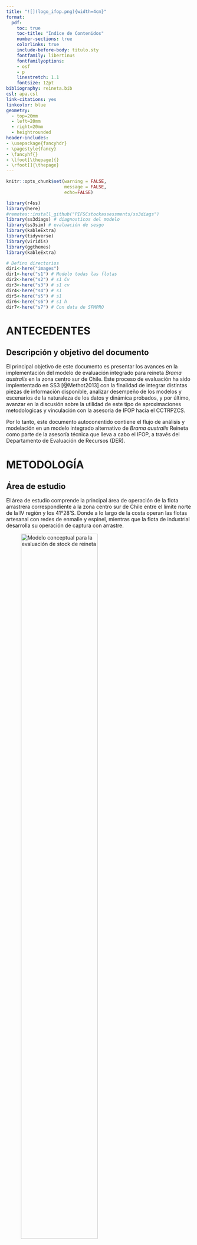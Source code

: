 ```yaml
---
title: "![](logo_ifop.png){width=4cm}"
format:
  pdf:
    toc: true
    toc-title: "Indice de Contenidos"
    number-sections: true
    colorlinks: true
    include-before-body: titulo.sty
    fontfamily: libertinus
    fontfamilyoptions:
    - osf
    - p
    linestretch: 1.1
    fontsize: 12pt
bibliography: reineta.bib
csl: apa.csl
link-citations: yes
linkcolor: blue
geometry:
  - top=20mm
  - left=20mm
  - right=20mm
  - heightrounded
header-includes:
- \usepackage{fancyhdr}
- \pagestyle{fancy}
- \fancyhf{}
- \lfoot[\thepage]{}
- \rfoot[]{\thepage}
---
```


\pagebreak

```r
knitr::opts_chunk$set(warning = FALSE, 
                      message = FALSE,
                      echo=FALSE)
```

```r
library(r4ss)
library(here)
#remotes::install_github("PIFSCstockassessments/ss3diags")
library(ss3diags) # diagnosticos del modelo
library(ss3sim) # evaluación de sesgo
library(kableExtra)
library(tidyverse)
library(viridis)
library(ggthemes)
library(kableExtra)
```

```r
# Defino directorios
diri<-here("images")
dir1<-here("s1") # Modelo todas las flotas
dir2<-here("s2") # s1 Cv 
dir3<-here("s3") # s1 cv
dir4<-here("s4") # s1
dir5<-here("s5") # s1
dir6<-here("s6") # s1 h
dir7<-here("s7") # Con data de SFMPRO
```

# ANTECEDENTES

## Descripción y objetivo del documento

El principal objetivo de este documento es presentar los avances en la implementación del modelo de evaluación integrado para reineta *Brama australis* en la zona centro sur de Chile. Este proceso de evaluación ha sido implententado en SS3 [@Methot2013] con la finalidad de integrar distintas piezas de información disponible, analizar desempeño de los modelos y escenarios de la naturaleza de los datos y dinámica probados, y por último, avanzar en la discusión sobre la utilidad de este tipo de aproximaciones metodologicas y vinculación con la asesoria de IFOP hacia el CCTRPZCS.

Por lo tanto, este documento autoconentido contiene el flujo de análisis y modelación en un modelo integrado alternativo de *Brama australis* Reineta como parte de la asesoría técnica que lleva a cabo el IFOP, a través del Departamento de Evaluación de Recursos (DER). 

\pagebreak

# METODOLOGÍA

## Área de estudio

El área de estudio comprende la principal área de operación de la flota arrastrera correspondiente a la zona centro sur de Chile entre el límite norte de la IV región y los 41°28'S. Donde a lo largo de la costa operan las flotas artesanal con redes de enmalle y espinel, mientras que la flota de industrial desarrolla su operación de captura con arrastre.

![Modelo conceptual para la evaluación de stock de reineta](images/area.png){width=70%}


\pagebreak

## Modelo conceptual

El modelo de la dinámica poblacional de reineta, corresponde a un enfoque de evaluación del tipo estadístico con estructura de edad, donde la dinámica progresa avanzando en el tiempo t, y las capturas son causantes de la mortalidad por pesca F, la mortalidad natural es constante M = 0,35. La relación entre la población y las capturas responde a la base de la ecuación de Baranov, y se consideran para el modelo y estimaciones el rango de edad entre 2 a 12+ (años). Sin embargo, las estimaciones del modelo tienen su origen en la edad cero sobre la base de una condición inicial estado estable. La dinámica esta modelada por un reclutamiento tipo Beverton y Holt.


## Datos utilizados

### Desembarques

Desembarque industrial y artesanal del período (1994-2021) separados por flota, provenientes de las estadisticas oficiales de Sernapesca (Subsecretaria de Pesca, 2021). Al disponer de los desembarques oficiales por flota, es posible segregar información oficial por flotas, siendo factible a la vez disponer de datos oficiales (reportados). Cabe señalar que en esta pesquería aun no se realizan procesos de corrección de desembarques.

Los desembarques utilizados para cada una de las flotas que generan remoción en el recurso reineta, a saber; espinel, enmalle e industrial (Figura 6).

```r
dat <- SS_readdat(file = file.path(dir7,
                                   start$datfile),
                        verbose = FALSE)
flotas <- c(`2` = "Enmalle",
                    `1` = "Espinel",
                    `3` = "Industrial",
            `4` = "SPRFMO")
cap <-dat$catch[2:94,]
cap1 <- ggplot(cap, aes(y=catch, x=year, fill=fleet)) +
  geom_bar(stat = 'identity', alpha=0.8) +
  theme_few()+
  theme(axis.text.x = element_text(angle = 90, hjust = 2))+
  scale_x_continuous(breaks = seq(from = 1994, to = 2022, by = 3))+
  scale_fill_viridis(discrete=F,
                     option="H")+
  facet_wrap(.~fleet, labeller = as_labeller(flotas),
             ncol = 4)+
  theme(legend.position="none")+
  ylab('Desembarques (t)')+
  xlab('')+
  ggtitle('')
cap1
```

### Monitoreo de la Pesquería

Información del Programa de Seguimiento de la pesquería de pesquerías pelágicas-demersales del Instituto de Fomento Pesquero. La información proviene del monitoreo artesanal e industrial en la zona centro-sur de Chile, en donde se destacan dos flotas de pesca, la artesanal de enmalle y artesanal de espinel, siendo esta ultima la mas importante en terminos de registros e historial.

En ambos casos se obtienen datos de: i) estructura de tamaños, ii) composiciones por edad, iii) parámetros de crecimiento y iv) peso anuales por edad/talla y años. En el caso de la pesquería industrial, el monitoreo permitió obtener composición de abundancia a la edad entre los años 2017 y 2021.

### Parámetros biológicos

La Tabla \ref{t1} identifica los parametros de información disponbles que provienen del reporte técnico de @Demer2020. En este informe no se realizó una revisión de los parámetros biologicos disponibles, dado que se utilizaron los de las evaluaciones previas para ser consistentes con los informes anteeriores de evaluación y la información utilizada.

\pagebreak

```r
start <- r4ss::SS_readstarter(file = file.path(dir1, "starter.SS"), 
                              verbose = FALSE)
dat <- r4ss::SS_readdat(file = file.path(dir1, start$datfile),
                        verbose = FALSE)
ctl <- r4ss::SS_readctl(file = file.path(dir1, start$ctlfile),
                        verbose = FALSE,
                        use_datlist = TRUE, datlist = dat)

```

```r
parbio <-round(ctl$MG_parms[,1:8],2)

kbl(parbio, booktabs = T,format = "latex",
    caption = "\\label{t1}Parámetros biológicos") %>%
    kable_styling(latex_options = c("striped",
                                  "condensed","scale_down"),
                full_width = FALSE,font_size=8)
```

El reclutamiento fue modelado mediante una curva logística de Beverton y Holt, con los parámetros indicados en la Tabla \ref{t2}.

```r
step <- ctl$SR_parms[1:2,1:7]

kbl(step, booktabs = T,format = "latex",
    caption = "\\label{t2}Parámetros Relación S-R") %>%
      kable_styling(latex_options = "HOLD_position")
```
### Rendimiento de pesca (CPUE)

Utilizando modelos lineales generalizados (GLM), se realiza la estandarización de los rendimientos de pesca para la flota artesanal e industrial que operó sobre reineta, utilizando la información proveniente del monitoreo de las pesquerías de espinel, enmalle e industrial entre los años 1998 y 2021. Se utilizan las bases de datos del Programa de seguimiento de las pesquerías demersal centro-sur (bitácoras de pesca IFOP). La base de datos correspondiente a espinel, ya que es la más extensa y con un mayor número de registros anuales. Este año se ha incorporado el análisis incorporando la red de enmalle como otro arte de pesca y la flota industrial que dirige sus lances de pesca a reineta.

En los modelos lineales generalizados (GLM; @McCulloch2001), la CPUE es predicha como una combinación lineal de variables explicatorias y el principal objetivo es estimar el efecto anual. Existen varias alternativas para modelar las tasas de captura (CPUE) a través de un GLM y su uso depende de las características de la variable a modelar. Pudiendo considerar en este sentido, los modelos Log-normal y Gamma.

La elección del modelo que describe de mejor manera la variabilidad en las tasas de capturas, se basó en los supuestos de distribución de la variable respuesta y sus residuos y en el porcentaje total de varianza explicada en cada caso.

Las tablas 3, 4 y 5 muestran las series de rendimientos estandarizado definidas por las pesquerías de Enmalle y Espinel para reineta.

```r
dat <- r4ss::SS_readdat(file = file.path(dir1, start$datfile),
                        verbose = FALSE)
cpues3enesin <-dat$CPUE
cpues3es<-dat$CPUE[1:24,]
cpues3en<-dat$CPUE[25:40,]
cpues3in<-dat$CPUE[41:51,]


kbl(cpues3es, booktabs = T,format = "latex",
    caption = "CPUE Espinel")  %>% 
    kable_styling(latex_options = "HOLD_position")

kbl(cpues3en, booktabs = T,format = "latex",
    caption = "CPUE Enmalle") %>% 
    kable_styling(latex_options = "HOLD_position")

kbl(cpues3in, booktabs = T,format = "latex",
    caption = "CPUE Industrial") %>% 
    kable_styling(latex_options = "HOLD_position")
```

Por otro lado, se presentan los graficos que señalan las tendiencias de los rendimientos (Figura 5).

```r

cpues3 <- ggplot(cpues3enesin, aes(y=obs, x=year)) +
  geom_point(stat = 'identity', color=2,alpha=.9, size=2) +
  stat_smooth(colour='#253494',
              method="loess")+
  scale_x_continuous(breaks = seq(from = 1996, to = 2022, by = 5))+
  theme_few()+
  theme(axis.text.x = element_text(angle = 90, hjust = 2))+
  facet_wrap(~index)+
  ylab('CPUE (t./hr haul)')+
  xlab('')+
  ggtitle('')
cpues3

```

### Captura SPRFMO

Por primera vez, se incorpora un escenario de modelación que integra las capturas provenientes de la flota industrial que opera fuera de la ZEE. Estos datos fueron provistos por la Pelagic Freezer Trawler Association (PFA) [http://www.pelagicfish.eu/](http://www.pelagicfish.eu/).

El esquema completo de datos y su dimensión temporal son expresados en la figura 7 
```r

base.model7 <- SS_output(dir=dir7,
                        covar=T,
                        forecast=T)

SSplotData(base.model7, 
           subplots = 1,
           fleetcol = c('#a6611a','#dfc27d','#80cdc1','#018571'),
           datatypes = "all")
```

## Escenarios de Modelación

El esquema de evaluación presentado considera una modelación secuencial por flotas artesanal e industrial. La flota con mayor historial pesquero de acuerdo a los analisis es la flota artesanal de espinel. La evaluación de stock en SS3 de *Brama australis* en la zona Centro Sur de Chile se realiza de manera jerarquica integrando la información relativa a las tres flotas que operan en el recurso. A saber;

-   Espinel Artesanal (1)
-   Enmalle Artesanal (2)
-   Industrial (3)
-   SPRFMO (4)

En la Tabla 3. se enumeran y describen los escenarios de modelación en función de las flotas disponibles. Estos escenarios tienen sentido respecto a la confianza en la señal de los indices, asi como tambien a la densodependencia de la biomasa reproductira sobre el reclutamiento. Por otro lado, seincorpora un escenario con datos de remoción de la flota pelagica que opera fuera de la ZEE.

La siguiente tabla describe los escenarios y su detalle;

| Escenario | Descripción                                      |
|:---------:|:-------------------------------------------------|
|    s1     | Flotas Espinel, Enmalle, Industrial cv 0.2 , 0.75 h (base) |
|    s2     | Flotas Espinel, Enmalle, Industrial cv 0.3 índice          |
|    s3     | Flotas Espinel, Enmalle, Industrial cv 0.4 índice  |
|    s4     | Flotas Espinel, Enmalle, Industrial cv 0.5  indice |
|    s5     | Flotas Espinel, Enmalle, Industrial 0.6 h         |
|    s6     | Flotas Espinel, Enmalle, Industrial Nsamp Tallas 25 |
|    s7     | Flotas Espinel, Enmalle, Industrial y Capturas SPRFMO  |

: Escenarios y descripción de los modelos de evaluación de Reineta 2022



Cabe mencionar que el modelo utilizado para la toma de decisiones esta basado en un modelo de producción basado en datos de captura con uso de supuestos asociados a los niveles de agotamiento [@Demer2020; @Zhou2009; @Zhou2013]. Por otro lado, se ha avanzado en la implementación de modelos integrados utilizando datos de la flota artesanal de enmalle [@Demer2020; @brama2022].

Al momento de la elaboración de este informe, existen tres modelos implementados a la fecha, a saber el *s1*, *s2*, *s3*, *s4* , *s5*, *s6*y *s7*. Estos modelos seran presentados a continuación en referencia las piezas de información disponibles y salidas de la evaluación.

## Plataforma de modelación

Los modelos implementados fueron configurados utilizando Stock Synthesis (SS3 de aquí en mas)(<https://vlab.noaa.gov/web/stock-synthesis>) con la versión mas actualizada (3.30.21). SS3 es un modelo de evaluación de stock edad y talla estrucuturado, en la clase de modelos denominados "*Modelo de análisis integrado de evaluación de stock*". SS3 tiene un sub-modelo poblacional de stock que simula crecimiento, madurez, fecundidad, reclutamiento, movimiento, y procesos de mortalidad, y sub-modelos de observation y valores esperados para diferentes tipos de datos. El modelo es codificado en `C++` con parámetros de estimación activados por diferenciación automática (ADMB) [@Fournier2012; @Methot2013]. El análisis de resultados y salidas emplea herramientas de R e interfase gráfica de la librería `r4ss` (<https://github.com/r4ss/r4ss>) [@Taylor2019] y diagnóstico con `ss3diags` [@Winker2023].

```r
### Datos utilizados en `s1`
#OR 
r4ss::run(
  dir = dir1,
  exe = "ss_osx",
  skipfinished = FALSE, # TRUE will skip running if Report.sso present
  show_in_console = TRUE # change to true to watch the output go past
)
```

```r
base.model1 <- SS_output(dir=dir1,
                        covar=T,
                        forecast=T)
```


```r
# Saco los outputs en html
SS_plots(base.model1, 
         uncertainty = TRUE,
         datplot = T, 
         png=T, 
         aalresids = F,
         btarg=0.4, 
         minbthresh=0.2, 
         forecast=T)
```



```r
### Datos utilizados en `s2`
#OR 
r4ss::run(
  dir = dir2,
  exe = "ss_osx",
  skipfinished = FALSE, # TRUE will skip running if Report.sso present
  show_in_console = TRUE # change to true to watch the output go past
)
```


```r
base.model2 <- SS_output(dir=dir2,
                        covar=T,
                        forecast=T)
```


```r
# Saco los outputs en html
SS_plots(base.model2, 
         uncertainty = TRUE,
         datplot = T, 
         png=T, 
         aalresids = F,
         btarg=0.4, 
         minbthresh=0.2, 
         forecast=T)
```


```r
### Datos utilizados en `s3`
#OR 
r4ss::run(
  dir = dir3,
  exe = "ss_osx",
  skipfinished = FALSE, # TRUE will skip running if Report.sso present
  show_in_console = TRUE # change to true to watch the output go past
)
```


```r
base.model3 <- SS_output(dir=dir3,
                        covar=T,
                        forecast=T)
```



```r
#Saco los outputs en html
SS_plots(base.model3, 
         uncertainty = TRUE,
         datplot = T, 
         png=T, 
         aalresids = F,
         btarg=0.4, 
         minbthresh=0.2, 
         forecast=T)
```



```r
### Datos utilizados en `s4`
#OR 
r4ss::run(
  dir = dir4,
  exe = "ss_osx",
  skipfinished = FALSE, # TRUE will skip running if Report.sso present
  show_in_console = TRUE # change to true to watch the output go past
)
```


```r
base.model4 <- SS_output(dir=dir4,
                        covar=T,
                        forecast=T)
```


```r
# Saco los outputs en html
SS_plots(base.model4, 
         uncertainty = TRUE,
         datplot = T, 
         png=T, 
         aalresids = F,
         btarg=0.4, 
         minbthresh=0.2, 
         forecast=T)
```


```r
### Datos utilizados en `s5` 
r4ss::run(
  dir = dir5,
  exe = "ss_osx",
  skipfinished = FALSE, # TRUE will skip running if Report.sso present
  show_in_console = TRUE # change to true to watch the output go past
)
```


```r
base.model5 <- SS_output(dir=dir5,
                        covar=T,
                        forecast=T)
```


```r
# Saco los outputs en html
SS_plots(base.model5, 
         uncertainty = TRUE,
         datplot = T, 
         png=T, 
         aalresids = F,
         btarg=0.4, 
         minbthresh=0.2, 
         forecast=T)
```


```r
### Datos utilizados en `s6`

r4ss::run(
  dir = dir6,
  exe = "ss_osx",
  skipfinished = FALSE, # TRUE will skip running if Report.sso present
  show_in_console = TRUE # change to true to watch the output go past
)
```


```r
base.model6 <- SS_output(dir=dir6,
                        covar=T,
                        forecast=T)
```



```r
# Saco los outputs en html
SS_plots(base.model6, 
         uncertainty = TRUE,
         datplot = T, 
         png=T, 
         aalresids = F,
         btarg=0.4, 
         minbthresh=0.2, 
         forecast=T)
```


```r
### Datos utilizados en `s7` 
r4ss::run(
  dir = dir7,
  exe = "ss_osx",
  skipfinished = FALSE, # TRUE will skip running if Report.sso present
  show_in_console = TRUE # change to true to watch the output go past
)
```


```r
base.model7 <- SS_output(dir=dir7,
                        covar=T,
                        forecast=T)
```

```r
# Saco los outputs en html
SS_plots(base.model7, 
         uncertainty = TRUE,
         datplot = T, 
         png=T, 
         aalresids = F,
         btarg=0.4, 
         minbthresh=0.2, 
         forecast=T)
```

\pagebreak

# RESULTADOS

## Aspectos biológicos

En el primer análisis visualizamos el modelo de crecimiento individual del recurso en cada modelo. Como ejemplo desplegamos el modelo `s1`.

::: {layout-ncol="4"}

```{r  fig.cap="\\label{fig:fig} Curva de crecimiento en s1", fig.pos="H"}
SSplotBiology(base.model1, 
              subplots =c(1,6, 4))
```

```{r eval=FALSE, fig.cap="\\label{fig:fig} Curva de crecimiento en s2", fig.pos="H"}
SSplotBiology(base.model2, 
              subplots =c(1,6))
```

```{r eval=FALSE, fig.cap="\\label{fig:fig} Curva de crecimiento en s2", fig.pos="H"}
SSplotBiology(base.model3, 
              subplots =c(1,6))
```

```{r eval=FALSE, fig.cap="\\label{fig:fig} Curva de crecimiento en s2", fig.pos="H"}
SSplotBiology(base.model4, 
              subplots =c(1,6))
```

```{r eval=FALSE, fig.cap="\\label{fig:fig} Curva de crecimiento en s2", fig.pos="H"}
SSplotBiology(base.model5, 
              subplots =c(1,6))
```

```{r eval=FALSE, fig.cap="\\label{fig:fig} Curva de crecimiento en s2", fig.pos="H"}
SSplotBiology(base.model6, 
              subplots =c(1,6))
```


```{r eval=FALSE, fig.cap="\\label{fig:fig} Curva de crecimiento en s2", fig.pos="H"}
SSplotBiology(base.model7, 
              subplots =c(1,6))
```
:::

\pagebreak 

## Ajustes

Una de las mas básicas formas de identificar el desempeño de los modelos es corroborando los ajustes asociados a la estimación de parámetros y variables. En primer lugar observamos los ajustes a las tallas de cada escenario.

```r
SSplotComps(base.model1, subplots = 1,
            fleetnames = c("Espinel", "Enmalle", "Industrial"),
            sizemethod = 2,
            smooth = TRUE,
            maxcols = 5,
            maxrows = 5,
            linescol=2)
```

```r
SSplotComps(base.model2, subplots = 1,
            fleetnames = c("Espinel", "Enmalle", "Industrial"),
            sizemethod = 2,
            smooth = TRUE,
            maxcols = 5,
            maxrows = 5,
            linescol=2)
```
```r
SSplotComps(base.model3, subplots = 1,
            fleetnames = c("Espinel", "Enmalle", "Industrial"),
            sizemethod = 2,
            smooth = TRUE,
            maxcols = 5,
            maxrows = 5,
            linescol=2)
```


```r
SSplotComps(base.model4, subplots = 1,
            fleetnames = c("Espinel", "Enmalle", "Industrial"),
            sizemethod = 2,
            smooth = TRUE,
            maxcols = 5,
            maxrows = 5,
            linescol=2)
```

```r
SSplotComps(base.model5, subplots = 1,
            fleetnames = c("Espinel", "Enmalle", "Industrial"),
            sizemethod = 2,
            smooth = TRUE,
            maxcols = 5,
            maxrows = 5,
            linescol=2)
```


```r
SSplotComps(base.model6, subplots = 1,
            fleetnames = c("Espinel", "Enmalle", "Industrial"),
            sizemethod = 2,
            smooth = TRUE,
            maxcols = 5,
            maxrows = 5,
            linescol=2)
```

```r
SSplotComps(base.model7, subplots = 1,
            fleetnames = c("Espinel", "Enmalle", "Industrial"),
            sizemethod = 2,
            smooth = TRUE,
            maxcols = 5,
            maxrows = 5,
            linescol=2)
```


\pagebreak

## Variables Poblacionales

### Biomasa desovante

::: {layout-ncol="4"}

```r
SSplotTimeseries(base.model1, 
                 subplot = 7,
                 areacols = 1)
```

```r
SSplotTimeseries(base.model2, 
                 subplot = 7,
                 areacols = 1)
```

```r
SSplotTimeseries(base.model3, 
                 subplot = 7,
                 areacols = 1)
```


```r
SSplotTimeseries(base.model4, 
                 subplot = 7,
                 areacols = 1)
```

```r
SSplotTimeseries(base.model5, 
                 subplot = 7,
                 areacols = 1)
```

```r
SSplotTimeseries(base.model6, 
                 subplot = 7,
                 areacols = 1)
```

```r
SSplotTimeseries(base.model7, 
                 subplot = 7,
                 areacols = 1)
```
:::

\pagebreak 
## Reclutamiento

Las siguientes figuras muestran los desvios del reclutamiento para los todos los escenarios

::: {layout-ncol="4"}
```r
SSplotRecdevs(base.model1, 
              subplot = 3)
```
```r
SSplotRecdevs(base.model2, 
              subplot = 3)
```

```r
SSplotRecdevs(base.model3, 
              subplot = 3)
```

```r
SSplotRecdevs(base.model4, 
              subplot = 3)
```

```r
SSplotRecdevs(base.model5, 
              subplot = 3)
```

```r
SSplotRecdevs(base.model6, 
              subplot = 3)
```

```r
SSplotRecdevs(base.model7, 
              subplot = 3)
```
:::

\pagebreak

## Mortalidad por pesca

La mortalidad por pesca se identifica en las siguientes figuras.

::: {layout-ncol="4"}
```r
SSplotSummaryF(base.model1,
               Ftgt = 0.35)
```
```r
SSplotSummaryF(base.model2,
               Ftgt = 0.35)
```

```r
SSplotSummaryF(base.model3,
               Ftgt = 0.35)
```

```r
SSplotSummaryF(base.model4,
               Ftgt = 0.35)
```

```r
SSplotSummaryF(base.model5,
               Ftgt = 0.35)
```

```r
SSplotSummaryF(base.model6,
               Ftgt = 0.35)
```

```r
SSplotSummaryF(base.model7,
               Ftgt = 0.35)
```
:::

\pagebreak


## Retrospectivo

Los análisis retrospectivo, dan cuenta de diferencias de estimación (sub - sobreestimación) en los patrones entre modelos evaluados a través del parámetro de Mho.

## Retro `s1`

```r
retro(dir=dir1, oldsubdir="", 
      newsubdir="Retrospective", 
      years= 0:-5,
      exe="ss_osx",
      extras = "-nox", 
      skipfinished = F)
```


```r
retroModels1 <- SSgetoutput(dirvec=file.path(dir1, "Retrospective",
                                             paste("retro",0:-5,
                                                   sep="")))

retroSummary1 <- SSsummarize(retroModels1)
endyrvec <- retroSummary1$endyrs + 0:-5
#save(retroSummary1, retroModels1, file="retro5.Rdata")

SSplotRetro(retroSummary1,
            add=T,
            forecast = F,
            legend = F,
            verbose=F)
```
## Retro `s2`

```r
retro(dir=dir2, oldsubdir="", 
      newsubdir="Retrospective", 
      years= 0:-5,
      exe="ss_osx",
      extras = "-nox", 
      skipfinished = F)
```


```r
retroModels2 <- SSgetoutput(dirvec=file.path(dir2, "Retrospective",
                                             paste("retro",0:-5,
                                                   sep="")))
retroSummary2 <- SSsummarize(retroModels2)
endyrvec <- retroSummary2$endyrs + 0:-5
#save(retroSummary7, retroModels7, file="retros7.Rdata")

SSplotRetro(retroSummary2,
            add=T,
            forecast = F,
            legend = T,
            verbose=F)
```

## Retro `s3`

```r
retro(dir=dir3, oldsubdir="", 
      newsubdir="Retrospective", 
      years= 0:-5,
      exe="ss_osx",
      extras = "-nox", 
      skipfinished = F)
```


```r
retroModels3 <- SSgetoutput(dirvec=file.path(dir3, "Retrospective",
                                             paste("retro",0:-5,
                                                   sep="")))
retroSummary3 <- SSsummarize(retroModels3)
endyrvec <- retroSummary3$endyrs + 0:-5
#save(retroSummary7, retroModels7, file="retros7.Rdata")

SSplotRetro(retroSummary3,
            add=T,
            forecast = F,
            legend = T,
            verbose=F)
```
## Retro `s4`

```r
retro(dir=dir4, oldsubdir="", 
      newsubdir="Retrospective", 
      years= 0:-5,
      exe="ss_osx",
      extras = "-nox", 
      skipfinished = F)
```


```r
retroModels4 <- SSgetoutput(dirvec=file.path(dir4, "Retrospective",
                                             paste("retro",0:-5,
                                                   sep="")))
retroSummary4 <- SSsummarize(retroModels4)
endyrvec <- retroSummary4$endyrs + 0:-5
#save(retroSummary7, retroModels7, file="retros7.Rdata")

SSplotRetro(retroSummary4,
            add=T,
            forecast = F,
            legend = F,
            verbose=F)
SShcbias(retroSummary4,quant="SSB",verbose=F)
SShcbias(retroSummary4,quant="F",verbose=F)
```
## Retro `s5`

```r
retro(dir=dir5, oldsubdir="", 
      newsubdir="Retrospective", 
      years= 0:-5,
      exe="ss_osx",
      extras = "-nox", 
      skipfinished = F)
```


```r
retroModels5 <- SSgetoutput(dirvec=file.path(dir5, "Retrospective",
                                             paste("retro",0:-5,
                                                   sep="")))
retroSummary5 <- SSsummarize(retroModels5)
endyrvec <- retroSummary5$endyrs + 0:-5
#save(retroSummary7, retroModels7, file="retros7.Rdata")

SSplotRetro(retroSummary5,
            add=T,
            forecast = F,
            legend = T,
            verbose=F)
#SShcbias(retroSummary5,quant="SSB",verbose=F)
```
## Retro `s6`

```r
retro(dir=dir6, oldsubdir="", 
      newsubdir="Retrospective", 
      years= 0:-5,
      exe="ss_osx",
      extras = "-nox", 
      skipfinished = F)
```


```r
retroModels6 <- SSgetoutput(dirvec=file.path(dir6, "Retrospective",
                                             paste("retro",0:-5,
                                                   sep="")))
retroSummary6 <- SSsummarize(retroModels6)
endyrvec <- retroSummary6$endyrs + 0:-5
#save(retroSummary7, retroModels7, file="retros7.Rdata")

SSplotRetro(retroSummary6,
            add=T,
            forecast = F,
            legend = T,
            verbose=F)
#SShcbias(retroSummary6,quant="SSB",verbose=F)
#SShcbias(retroSummary6,quant="F",verbose=F)
```
## Retro `s7`

```r
retro(dir=dir7, oldsubdir="", 
      newsubdir="Retrospective", 
      years= 0:-5,
      exe="ss_osx",
      extras = "-nox", 
      skipfinished = F)
```


```r
retroModels7 <- SSgetoutput(dirvec=file.path(dir7, "Retrospective",
                                             paste("retro",0:-5,
                                                   sep="")))
retroSummary7 <- SSsummarize(retroModels7)
endyrvec <- retroSummary7$endyrs + 0:-5
#save(retroSummary7, retroModels7, file="retros7.Rdata")

SSplotRetro(retroSummary7,
            add=T,
            forecast = F,
            legend = T,
            verbose=F)
```

\pagebreak

## Comparación

La siguiente Tabla muestra los componentes de la probabilidad asociados a la estimación de cada escenario testeado en este documento. A su vez se identifican los parámetros estimados por cada assessment. Tambien podemos identificar las diferencias entre modelos en las principales variables poblacionales estimadas para lostres escenarios (*s2*, *s3*, *s4* y *s5*)

```r
mod.sum <- SSsummarize(list(base.model1,
                            base.model2,
                            base.model3,
                            base.model4, 
                            base.model5,
                            base.model6,
                            base.model7))
```

```r
SSplotComparisons(mod.sum,
                  subplots = c(2,6,8),
                legendlabels=c( "s1",
                                "s2",
                                "s3",
                                "s4",
                                "s5",
                                "s6",
                                "s7"), 
                print = TRUE, 
                plot=TRUE,
                png = TRUE, models = "all",
                plotdir = diri)
```



:::

```r
# Table of comparisons
comp <- SStableComparisons(mod.sum, 
                           models = "all", 
                           likenames = c("TOTAL", 
                                         "Survey",
                                         "Length_comp", 
                                         "Age_comp", "priors",
                                         "Size_at_age"), 
                           names = c("Recr_Virgin", 
                                     "R0", "steep", 
                                     "NatM",
                                     "L_at_Amax", 
                                     "VonBert_K",
                                     "SSB_Virg",
                                     "Bratio_2022", 
                                     "SPRratio_2022"),
  digits = NULL, modelnames = c("s1",
                                "s2",
                                "s3",
                                "s4",
                                "s5",
                                "s6",
                                "s7"))
```

```r
kbl(comp, booktabs = T,format = "latex",
    caption = "Comparacion likelihood y parámetros s1, s2, s3, s4, s5, s6 y s7")  %>% 
    kable_styling(latex_options = "HOLD_position")
```

\pagebreak

# DISCUSIÓN

## Asociadas a la implementación metodológica

La implementación metodologica de la evaluación de stock mediante un modelo integrado de reineta para la zona Centro Sur de chile presenta multiples desafíos, y que algunos componentes de este proyecto fueron atendidos en este documento. El uso de plataformas de evaluación de stock como SS3 [@Methot2013] ha permitido explorar otros escanarios de la naturaleza asociada a este recurso, dinámica poblacional y pesquería, en este caso, incorporar nuevas fuentes y piezas de datos disponibles los cuales dieron paso a los resultados presentados.

## Datos y piezas de información disponibles

Este trabajo de implementación metodológica fue posible dado el trabajo de análisis de datos disponibles de las tres flotas que operan sobre este recurso, a saber: espinel, enmalle e industrial. Este trabajo ha sido desarrollado por el Grupo de Trabajo de Demersales del Departamento de Evaluación de Recursos de IFOP. Los principales avances tienen relación con obtención de rendimientos estandarizados y estructuras de tallas asociadas a cada flota. Estos datos presentan un avance en la información disponible para la implentación de un modelo integrado con dinamica en edades como se plantea en este documento.

## Asociadas a la evaluación de stock

Respecto a los resultados de la evaluación de stock, es posible identificar la consistencia en la estimación de los modelos *s2* y *s3*, es decir, los modelos que utilizaron las flotas de enmalle y espinel por separado respectivamente. Por otro lado, el modelo que combinó todas las flotas (*s1*) y el que contenia información de las flotas de enmalle y espinel (*s3*) fueron los que tuvieron el el desempeño mas bajo de los tres modelos presentados.

## Trabajo en progreso

Este trabajo presenta componentes que aun deben ser discutidos y analizados de manera mas extensa. En primer lugar, es necesario parametrizar en el ambito biologico de la especie y de la pesquería los tres modelos analizados. En segundo lugar, se deben terminar de implementar los modelos con la información de la flota industrial, los cuales deben ser integrados a la información disponible de las otras flotas artesanales (modelo *s1* y *s1a*). Por último, se debe avanzar en un modelo que utilice otro indicador de abundancia alternativo al de la CPUE. En este caso hemos propuesto utilizar las salidas del modelo de producción utilizado para el manejo y que actualmente se presenta en la evaluación [@Zhou2009]

Consideramos que este trabajo se sitúa en el camino correcto para la integración de las piezas de información disponible en esta pesquería, sin embargo, la implenteación y mejoras presentadas en este documento deben ser analizadas a la luz de un trabajo que no ha terminado y en progreso.

\pagebreak

# REFERENCIAS
